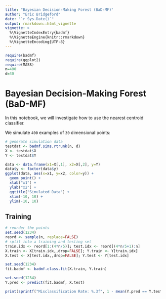 ```yaml
---
title: "Bayesian Decision-Making Forest (BaD-MF)"
author: "Eric Bridgeford"
date: "`r Sys.Date()`"
output: rmarkdown::html_vignette
vignette: >
  %\VignetteIndexEntry{badmf}
  %\VignetteEngine{knitr::rmarkdown}
  %\VignetteEncoding{UTF-8}
---
```


```r
require(badmf)
require(ggplot2)
require(MASS)
n=400
d=30
```

# Bayesian Decision-Making Forest (BaD-MF)

In this notebook, we will investigate how to use the nearest centroid classifier.

We simulate `400` examples of `30` dimensional points:

```r
# generate simulation data
testdat <- badmf.sims.rtrunk(n, d)
X <- testdat$X
Y <- testdat$Y

data <- data.frame(x1=X[,1], x2=X[,2], y=Y)
data$y <- factor(data$y)
ggplot(data, aes(x=x1, y=x2, color=y)) +
  geom_point() +
  xlab("x1") +
  ylab("x2") +
  ggtitle("Simulated Data") +
  xlim(-10, 10) +
  ylim(-10, 10)
```

## Training

```r
# reorder the points
set.seed(1234)
reord <- sample(n, replace=FALSE)
# split into a training and testing set
train.idx <- reord[1:(4*n/5)]; test.idx <- reord[(4*n/5+1):n]
X.train <- X[train.idx,,drop=FALSE]; Y.train <- Y[train.idx]
X.test <- X[test.idx,,drop=FALSE]; Y.test <- Y[test.idx]

set.seed(1234)
fit.badmf <- badmf.class.fit(X.train, Y.train)
```

```r
set.seed(1234)
Y.pred <- predict(fit.badmf, X.test)

print(sprintf("Misclassification Rate: %.3f", 1 - mean(Y.pred == Y.test)))
```
